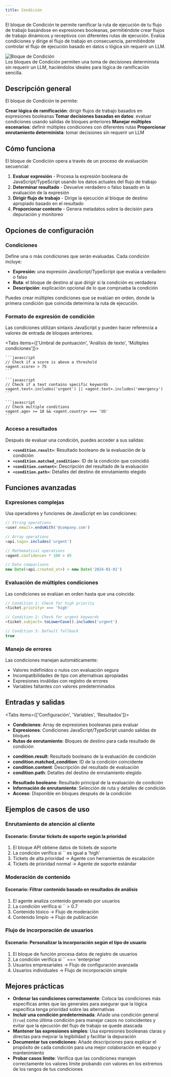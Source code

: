 ```yaml
---
title: Condición
---
```



El bloque de Condición te permite ramificar la ruta de ejecución de tu flujo de trabajo basándose en expresiones booleanas, permitiéndote crear flujos de trabajo dinámicos y receptivos con diferentes rutas de ejecución. Evalúa condiciones y dirige el flujo de trabajo en consecuencia, permitiéndote controlar el flujo de ejecución basado en datos o lógica sin requerir un LLM.

<div className="flex justify-center">
  <Image
    src="/static/blocks/condition.png"
    alt="Bloque de Condición"
    width={500}
    height={350}
    className="my-6"
  />
</div>

<Callout>
  Los bloques de Condición permiten una toma de decisiones determinista sin requerir un LLM, haciéndolos ideales
  para lógica de ramificación sencilla.
</Callout>

## Descripción general

El bloque de Condición te permite:

<Steps>
  <Step>
    <strong>Crear lógica de ramificación</strong>: dirigir flujos de trabajo basados en expresiones booleanas
  </Step>
  <Step>
    <strong>Tomar decisiones basadas en datos</strong>: evaluar condiciones usando salidas de bloques anteriores
  </Step>
  <Step>
    <strong>Manejar múltiples escenarios</strong>: definir múltiples condiciones con diferentes rutas
  </Step>
  <Step>
    <strong>Proporcionar enrutamiento determinista</strong>: tomar decisiones sin requerir un LLM
  </Step>
</Steps>

## Cómo funciona

El bloque de Condición opera a través de un proceso de evaluación secuencial:

1. **Evaluar expresión** - Procesa la expresión booleana de JavaScript/TypeScript usando los datos actuales del flujo de trabajo
2. **Determinar resultado** - Devuelve verdadero o falso basado en la evaluación de la expresión
3. **Dirigir flujo de trabajo** - Dirige la ejecución al bloque de destino apropiado basado en el resultado  
4. **Proporcionar contexto** - Genera metadatos sobre la decisión para depuración y monitoreo

## Opciones de configuración

### Condiciones

Define una o más condiciones que serán evaluadas. Cada condición incluye:

- **Expresión**: una expresión JavaScript/TypeScript que evalúa a verdadero o falso
- **Ruta**: el bloque de destino al que dirigir si la condición es verdadera
- **Descripción**: explicación opcional de lo que comprueba la condición

Puedes crear múltiples condiciones que se evalúan en orden, donde la primera condición que coincida determina la ruta de ejecución.

### Formato de expresión de condición

Las condiciones utilizan sintaxis JavaScript y pueden hacer referencia a valores de entrada de bloques anteriores.

<Tabs items={['Umbral de puntuación', 'Análisis de texto', 'Múltiples condiciones']}>
  <Tab>

    ```javascript
    // Check if a score is above a threshold
    <agent.score> > 75
    ```

  </Tab>
  <Tab>

    ```javascript
    // Check if a text contains specific keywords
    <agent.text>.includes('urgent') || <agent.text>.includes('emergency')
    ```

  </Tab>
  <Tab>

    ```javascript
    // Check multiple conditions
    <agent.age> >= 18 && <agent.country> === 'US'
    ```

  </Tab>
</Tabs>

### Acceso a resultados

Después de evaluar una condición, puedes acceder a sus salidas:

- **`<condition.result>`**: Resultado booleano de la evaluación de la condición
- **`<condition.matched_condition>`**: ID de la condición que coincidió
- **`<condition.content>`**: Descripción del resultado de la evaluación
- **`<condition.path>`**: Detalles del destino de enrutamiento elegido

## Funciones avanzadas

### Expresiones complejas

Usa operadores y funciones de JavaScript en las condiciones:

```javascript
// String operations
<user.email>.endsWith('@company.com')

// Array operations
<api.tags>.includes('urgent')

// Mathematical operations
<agent.confidence> * 100 > 85

// Date comparisons
new Date(<api.created_at>) > new Date('2024-01-01')
```

### Evaluación de múltiples condiciones

Las condiciones se evalúan en orden hasta que una coincida:

```javascript
// Condition 1: Check for high priority
<ticket.priority> === 'high'

// Condition 2: Check for urgent keywords
<ticket.subject>.toLowerCase().includes('urgent')

// Condition 3: Default fallback
true
```

### Manejo de errores

Las condiciones manejan automáticamente:
- Valores indefinidos o nulos con evaluación segura
- Incompatibilidades de tipo con alternativas apropiadas
- Expresiones inválidas con registro de errores
- Variables faltantes con valores predeterminados

## Entradas y salidas

<Tabs items={['Configuración', 'Variables', 'Resultados']}>
  <Tab>
    <ul className="list-disc space-y-2 pl-6">
      <li>
        <strong>Condiciones</strong>: Array de expresiones booleanas para evaluar
      </li>
      <li>
        <strong>Expresiones</strong>: Condiciones JavaScript/TypeScript usando salidas de bloques
      </li>
      <li>
        <strong>Rutas de enrutamiento</strong>: Bloques de destino para cada resultado de condición
      </li>
    </ul>
  </Tab>
  <Tab>
    <ul className="list-disc space-y-2 pl-6">
      <li>
        <strong>condition.result</strong>: Resultado booleano de la evaluación de condición
      </li>
      <li>
        <strong>condition.matched_condition</strong>: ID de la condición coincidente
      </li>
      <li>
        <strong>condition.content</strong>: Descripción del resultado de evaluación
      </li>
      <li>
        <strong>condition.path</strong>: Detalles del destino de enrutamiento elegido
      </li>
    </ul>
  </Tab>
  <Tab>
    <ul className="list-disc space-y-2 pl-6">
      <li>
        <strong>Resultado booleano</strong>: Resultado principal de la evaluación de condición
      </li>
      <li>
        <strong>Información de enrutamiento</strong>: Selección de ruta y detalles de condición
      </li>
      <li>
        <strong>Acceso</strong>: Disponible en bloques después de la condición
      </li>
    </ul>
  </Tab>
</Tabs>

## Ejemplos de casos de uso

### Enrutamiento de atención al cliente

<div className="mb-4 rounded-md border p-4">
  <h4 className="font-medium">Escenario: Enrutar tickets de soporte según la prioridad</h4>
  <ol className="list-decimal pl-5 text-sm">
    <li>El bloque API obtiene datos de tickets de soporte</li>
    <li>La condición verifica si `<api.priority>` es igual a 'high'</li>
    <li>Tickets de alta prioridad → Agente con herramientas de escalación</li>
    <li>Tickets de prioridad normal → Agente de soporte estándar</li>
  </ol>
</div>

### Moderación de contenido

<div className="mb-4 rounded-md border p-4">
  <h4 className="font-medium">Escenario: Filtrar contenido basado en resultados de análisis</h4>
  <ol className="list-decimal pl-5 text-sm">
    <li>El agente analiza contenido generado por usuarios</li>
    <li>La condición verifica si `<agent.toxicity_score>` > 0.7</li>
    <li>Contenido tóxico → Flujo de moderación</li>
    <li>Contenido limpio → Flujo de publicación</li>
  </ol>
</div>

### Flujo de incorporación de usuarios

<div className="mb-4 rounded-md border p-4">
  <h4 className="font-medium">Escenario: Personalizar la incorporación según el tipo de usuario</h4>
  <ol className="list-decimal pl-5 text-sm">
    <li>El bloque de función procesa datos de registro de usuarios</li>
    <li>La condición verifica si `<user.account_type>` === 'enterprise'</li>
    <li>Usuarios empresariales → Flujo de configuración avanzada</li>
    <li>Usuarios individuales → Flujo de incorporación simple</li>
  </ol>
</div>

## Mejores prácticas

- **Ordenar las condiciones correctamente**: Coloca las condiciones más específicas antes que las generales para asegurar que la lógica específica tenga prioridad sobre las alternativas
- **Incluir una condición predeterminada**: Añade una condición general (`true`) como última condición para manejar casos no coincidentes y evitar que la ejecución del flujo de trabajo se quede atascada
- **Mantener las expresiones simples**: Usa expresiones booleanas claras y directas para mejorar la legibilidad y facilitar la depuración
- **Documentar tus condiciones**: Añade descripciones para explicar el propósito de cada condición para una mejor colaboración en equipo y mantenimiento
- **Probar casos límite**: Verifica que las condiciones manejen correctamente los valores límite probando con valores en los extremos de los rangos de tus condiciones
